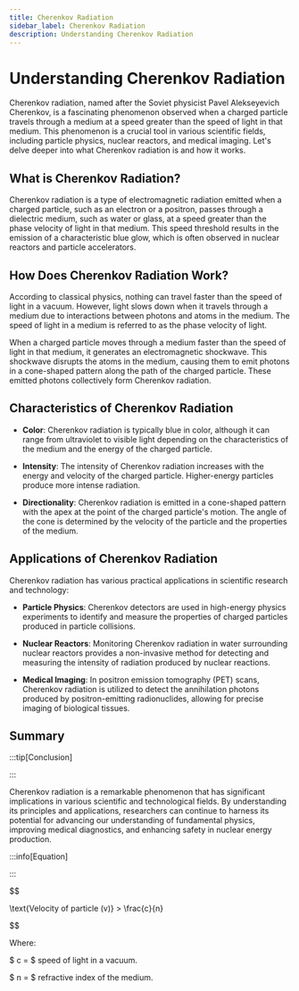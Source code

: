 ```yaml
---
title: Cherenkov Radiation
sidebar_label: Cherenkov Radiation
description: Understanding Cherenkov Radiation
---
```


# Understanding Cherenkov Radiation

Cherenkov radiation, named after the Soviet physicist Pavel Alekseyevich Cherenkov, is a fascinating phenomenon observed when a charged particle travels through a medium at a speed greater than the speed of light in that medium. This phenomenon is a crucial tool in various scientific fields, including particle physics, nuclear reactors, and medical imaging. Let's delve deeper into what Cherenkov radiation is and how it works.

## What is Cherenkov Radiation?

Cherenkov radiation is a type of electromagnetic radiation emitted when a charged particle, such as an electron or a positron, passes through a dielectric medium, such as water or glass, at a speed greater than the phase velocity of light in that medium. This speed threshold results in the emission of a characteristic blue glow, which is often observed in nuclear reactors and particle accelerators.

## How Does Cherenkov Radiation Work?

According to classical physics, nothing can travel faster than the speed of light in a vacuum. However, light slows down when it travels through a medium due to interactions between photons and atoms in the medium. The speed of light in a medium is referred to as the phase velocity of light.

When a charged particle moves through a medium faster than the speed of light in that medium, it generates an electromagnetic shockwave. This shockwave disrupts the atoms in the medium, causing them to emit photons in a cone-shaped pattern along the path of the charged particle. These emitted photons collectively form Cherenkov radiation.

## Characteristics of Cherenkov Radiation

- **Color**: Cherenkov radiation is typically blue in color, although it can range from ultraviolet to visible light depending on the characteristics of the medium and the energy of the charged particle.
- **Intensity**: The intensity of Cherenkov radiation increases with the energy and velocity of the charged particle. Higher-energy particles produce more intense radiation.

- **Directionality**: Cherenkov radiation is emitted in a cone-shaped pattern with the apex at the point of the charged particle's motion. The angle of the cone is determined by the velocity of the particle and the properties of the medium.

## Applications of Cherenkov Radiation

Cherenkov radiation has various practical applications in scientific research and technology:

- **Particle Physics**: Cherenkov detectors are used in high-energy physics experiments to identify and measure the properties of charged particles produced in particle collisions.

- **Nuclear Reactors**: Monitoring Cherenkov radiation in water surrounding nuclear reactors provides a non-invasive method for detecting and measuring the intensity of radiation produced by nuclear reactions.

- **Medical Imaging**: In positron emission tomography (PET) scans, Cherenkov radiation is utilized to detect the annihilation photons produced by positron-emitting radionuclides, allowing for precise imaging of biological tissues.

## Summary

:::tip[Conclusion]

:::

Cherenkov radiation is a remarkable phenomenon that has significant implications in various scientific and technological fields. By understanding its principles and applications, researchers can continue to harness its potential for advancing our understanding of fundamental physics, improving medical diagnostics, and enhancing safety in nuclear energy production.

:::info[Equation]

:::

$$


\text{Velocity of particle (v)} > \frac{c}{n}


$$

Where:

$ c = $ speed of light in a vacuum.

$ n = $ refractive index of the medium.
